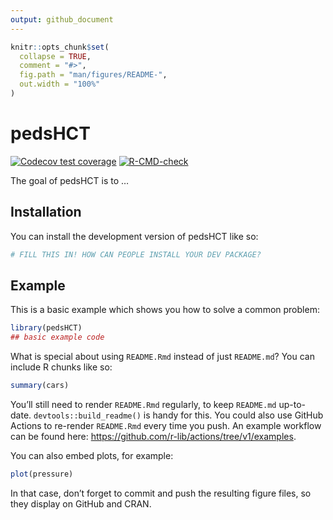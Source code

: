 ```yaml
---
output: github_document
---
```


<!-- README.md is generated from README.Rmd. Please edit that file -->

```r
knitr::opts_chunk$set(
  collapse = TRUE,
  comment = "#>",
  fig.path = "man/figures/README-",
  out.width = "100%"
)
```

# pedsHCT

<!-- badges: start -->
[![Codecov test coverage](https://codecov.io/gh/jesse-smith/pedsHCT/branch/main/graph/badge.svg)](https://app.codecov.io/gh/jesse-smith/pedsHCT?branch=main)
[![R-CMD-check](https://github.com/jesse-smith/pedsHCT/actions/workflows/R-CMD-check.yaml/badge.svg)](https://github.com/jesse-smith/pedsHCT/actions/workflows/R-CMD-check.yaml)
<!-- badges: end -->

The goal of pedsHCT is to ...

## Installation

You can install the development version of pedsHCT like so:

``` r
# FILL THIS IN! HOW CAN PEOPLE INSTALL YOUR DEV PACKAGE?
```

## Example

This is a basic example which shows you how to solve a common problem:

```r
library(pedsHCT)
## basic example code
```

What is special about using `README.Rmd` instead of just `README.md`? You can include R chunks like so:

```r
summary(cars)
```

You'll still need to render `README.Rmd` regularly, to keep `README.md` up-to-date. `devtools::build_readme()` is handy for this. You could also use GitHub Actions to re-render `README.Rmd` every time you push. An example workflow can be found here: <https://github.com/r-lib/actions/tree/v1/examples>.

You can also embed plots, for example:

```r
plot(pressure)
```

In that case, don't forget to commit and push the resulting figure files, so they display on GitHub and CRAN.
